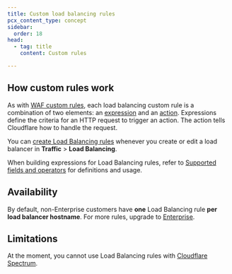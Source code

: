 ```yaml
---
title: Custom load balancing rules
pcx_content_type: concept
sidebar:
  order: 18
head:
  - tag: title
    content: Custom rules

---
```



<Render file="custom-rules-definition" />

## How custom rules work

As with [WAF custom rules](/waf/custom-rules/), each load balancing custom rule is a combination of two elements: an [expression](/load-balancing/additional-options/load-balancing-rules/expressions/) and an [action](/load-balancing/additional-options/load-balancing-rules/actions/). Expressions define the criteria for an HTTP request to trigger an action. The action tells Cloudflare how to handle the request.

You can [create Load Balancing rules](/load-balancing/additional-options/load-balancing-rules/create-rules/) whenever you create or edit a load balancer in **Traffic** > **Load Balancing**.

When building expressions for Load Balancing rules, refer to [Supported fields and operators](/load-balancing/additional-options/load-balancing-rules/reference/) for definitions and usage.

## Availability

By default, non-Enterprise customers have **one** Load Balancing rule **per load balancer hostname**. For more rules, upgrade to [Enterprise](https://www.cloudflare.com/enterprise/).

## Limitations

At the moment, you cannot use Load Balancing rules with [Cloudflare Spectrum](/spectrum/about/load-balancer/).
